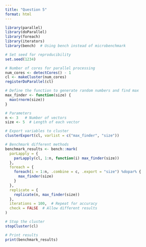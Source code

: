 ```yaml
---
title: "Question 5"
format: html
---
```


```r

library(parallel)
library(doParallel)
library(foreach)
library(iterators)
library(bench)  # Using bench instead of microbenchmark

# Set seed for reproducibility
set.seed(1234)

# Number of cores for parallel processing
num_cores <- detectCores() - 1
cl <- makeCluster(num_cores)
registerDoParallel(cl)

# Define the function to generate random numbers and find max
max_finder <- function(size) {
  max(rnorm(size))
}

# Parameters
n <- 3   # Number of vectors
size <- 5  # Length of each vector

# Export variables to cluster
clusterExport(cl, varlist = c("max_finder", "size"))

# Benchmark different methods
benchmark_results <- bench::mark(
  parLapply = {
    parLapply(cl, 1:n, function(i) max_finder(size))
  },
  foreach = {
    foreach(i = 1:n, .combine = c, .export = "size") %dopar% {
      max_finder(size)
    }
  },
  replicate = {
    replicate(n, max_finder(size))
  },
  iterations = 100,  # Repeat for accuracy
  check = FALSE  # Allow different results
)

# Stop the cluster
stopCluster(cl)

# Print results
print(benchmark_results)

```
